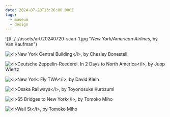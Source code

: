 ```yaml
---
date: 2024-07-20T13:26:00.000Z
tags:
  - museum
  - design
---
```

<div className="max-w-[500px]">
  ![](../../assets/art/20240720-scan-1.jpg "<i>New York/American Airlines</i>, by Van Kaufman")

  ![](../../assets/art/20240720-scan-2.jpg "<i>New York Central Building</i>, by Chesley Bonestell")

  ![](../../assets/art/20240720-zeppelin.jpg "<i>Deutsche Zeppelin-Reederei. In 2 Days to North America</i>, by Jupp Wiertz")

  ![](../../assets/art/20240720-scan-3.jpg "<i>New York: Fly TWA</i>, by David Klein")

  ![](../../assets/art/20240720-scan-4.jpg "<i>Osaka Railways</i>, by Toyonosuke Kurozumi")

  ![](../../assets/art/20240720-scan-5.jpg "<i>65 Bridges to New York</i>, by Tomoko Miho")

  ![](../../assets/art/20240720-scan-6.jpg "<i>Wall St</i>, by Tomoko Miho")
</div>